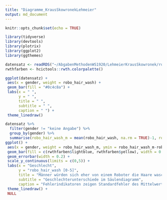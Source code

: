 ```yaml
---
title: "Diagramme_KrausSkowronekLehmeier"
output: md_document
---
```


```r
knitr::opts_chunk$set(echo = TRUE)

library(tidyverse)
library(devtools)
library(plotrix)
library(ggplot2)
library(ggthemes)

datensatz <- readRDS("~/AbgabenMethodenWS1920/LehmeierKrausSkowronek/robo_pflege.rds")
rwthfarben <- hcictools::rwth.colorpalette()

```

```r
ggplot(datensatz) +
 aes(x = gender, weight = robo_hair_wash) +
 geom_bar(fill = "#0c4c8a") +
 labs(x = " ", 
      y = " ", 
      title = " ", 
      subtitle = " ", 
      caption = " ") +
 theme_linedraw()

datensatz %>% 
  filter(gender != "keine Angabe") %>% 
  group_by(gender) %>% 
  summarise(robo_hair_wash_m = mean(robo_hair_wash, na.rm = TRUE)-1, robo_hair_wash_sem = std.error(robo_hair_wash)) %>% 
ggplot() +
 aes(x = gender, weight = robo_hair_wash_m, ymin = robo_hair_wash_m-robo_hair_wash_sem, ymax = robo_hair_wash_m+robo_hair_wash_sem, fill = gender) +
 geom_bar(fill = c(rwthfarben$lightblue, rwthfarben$yellow), width = 0.4) + 
 geom_errorbar(width = 0.2) + 
 scale_y_continuous(limits = c(0,5)) +
 labs(x = "Geschlecht", 
      y = "robo_hair_wash [0-5]", 
      title = "Männer würden sich eher von einem Roboter die Haare waschen lassen", 
      subtitle = "Geschlechterunterschiede im Säulendiagramm", 
      caption = "Fehlerindikatoren zeigen Standardfehler des Mittelwerts.") +
 theme_linedraw() +
 NULL
```


